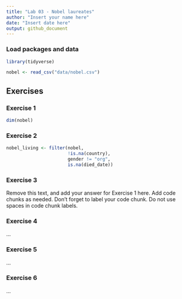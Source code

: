 ```yaml
---
title: "Lab 03 - Nobel laureates"
author: "Insert your name here"
date: "Insert date here"
output: github_document
---
```


### Load packages and data

```r
library(tidyverse) 
```

```r
nobel <- read_csv("data/nobel.csv")
```

## Exercises

### Exercise 1

```r
dim(nobel)
```


### Exercise 2

```r
nobel_living <- filter(nobel, 
                       !is.na(country),
                       gender != "org",
                       is.na(died_date))
```


### Exercise 3

Remove this text, and add your answer for Exercise 1 here.
Add code chunks as needed.
Don't forget to label your code chunk.
Do not use spaces in code chunk labels.

### Exercise 4

...

### Exercise 5

...

### Exercise 6

...
